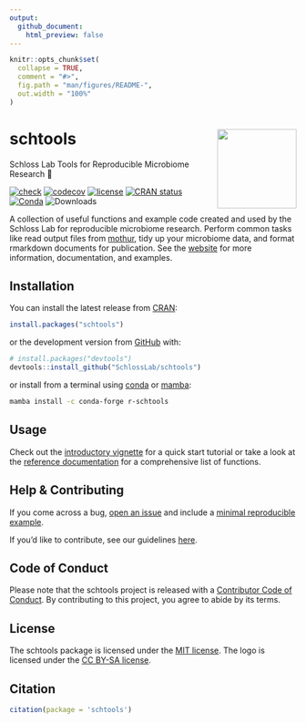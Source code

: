 ```yaml
---
output: 
  github_document:
    html_preview: false
---
```


<!-- README.md is generated from README.Rmd. Please edit that file -->

```r
knitr::opts_chunk$set(
  collapse = TRUE,
  comment = "#>",
  fig.path = "man/figures/README-",
  out.width = "100%"
)
```

# schtools <a href='http://www.schlosslab.org/schtools/'><img src='man/figures/logo.png' align="right" height="139" /></a>

Schloss Lab Tools for Reproducible Microbiome Research 💩

<!-- badges: start -->
[![check](https://github.com/SchlossLab/schtools/workflows/check/badge.svg)](https://github.com/SchlossLab/schtools/actions)
[![codecov](https://codecov.io/gh/SchlossLab/schtools/branch/master/graph/badge.svg)](https://app.codecov.io/gh/SchlossLab/schtools?branch=main)
[![license](https://img.shields.io/badge/license-MIT-blue.svg)](https://github.com/SchlossLab/schtools/blob/main/LICENSE.md)
[![CRAN status](https://www.r-pkg.org/badges/version/schtools)](https://CRAN.R-project.org/package=schtools)
[![Conda](https://img.shields.io/conda/vn/conda-forge/r-schtools)](https://anaconda.org/conda-forge/r-schtools)
![Downloads](https://cranlogs.r-pkg.org/badges/grand-total/schtools)

<!-- badges: end -->

A collection of useful functions and example code created and used by the
Schloss Lab for reproducible microbiome research. Perform common tasks like read
output files from [mothur](https://mothur.org), tidy up your microbiome data,
and format rmarkdown documents for publication. See the
[website](http://www.schlosslab.org/schtools/) for more information,
documentation, and examples.

## Installation

You can install the latest release from [CRAN](https://cran.r-project.org/package=schtools):

```r
install.packages("schtools")
```

or the development version from [GitHub](https://github.com/SchlossLab/schtools) with:

```r
# install.packages("devtools")
devtools::install_github("SchlossLab/schtools")
```

or install from a terminal using
[conda](https://docs.conda.io/projects/conda/en/latest/index.html)
or [mamba](https://mamba.readthedocs.io/en/latest/):

```bash
mamba install -c conda-forge r-schtools
```


## Usage

Check out the 
[introductory vignette](http://www.schlosslab.org/schtools/articles/introduction.html) 
for a quick start tutorial or take a look at the 
[reference documentation](http://www.schlosslab.org/schtools/reference/index.html) 
for a comprehensive list of functions.

## Help & Contributing

If you come across a bug, [open an
issue](https://github.com/SchlossLab/schtools/issues) and include a [minimal
reproducible example](https://www.tidyverse.org/help/).

If you'd like to contribute, see our guidelines
[here](http://www.schlosslab.org/schtools/CONTRIBUTING.html).

## Code of Conduct

Please note that the schtools project is released with a [Contributor Code of Conduct](https://contributor-covenant.org/version/2/0/CODE_OF_CONDUCT.html). By contributing to this project, you agree to abide by its terms.

## License

The schtools package is licensed under 
the [MIT license](https://github.com/SchlossLab/schtools/blob/main/LICENSE.md#mit-license).
The logo is licensed under the 
[CC BY-SA license](https://github.com/SchlossLab/schtools/blob/main/LICENSE.md#creative-commons-share-alike-license).

## Citation

```r
citation(package = 'schtools')
```

